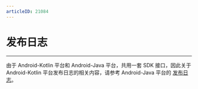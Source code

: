 ```yaml
---
articleID: 21084
---
```

# 发布日志

- - -


<Warning title="注意">

由于 Android-Kotlin 平台和 Android-Java 平台，共用一套 SDK 接口，因此关于 Android-Kotlin 平台发布日志的相关内容，请参考 Android-Java 平台的 [发布日志](https://doc-zh.zego.im/article/13402)。  

</Warning>
